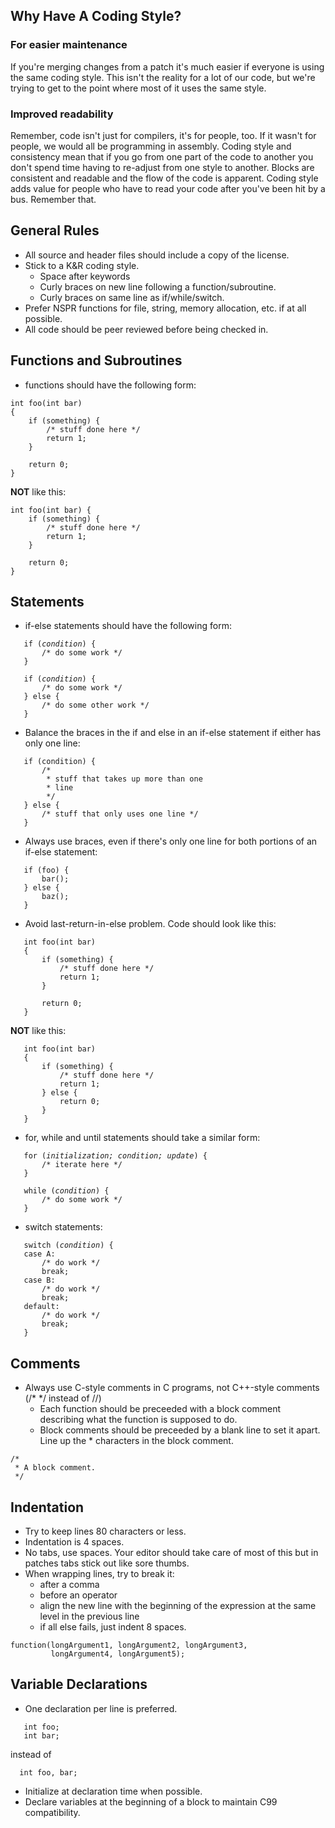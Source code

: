 == Why Have A Coding Style? ==

===For easier maintenance===

If you're merging changes from a patch it's much easier if everyone is using the same coding style.  This isn't the reality for a lot of our code, but we're trying to get to the point where most of it uses the same style.

===Improved readability===

Remember, code isn't just for compilers, it's for people, too.  If it wasn't for people, we would all be programming in assembly.  Coding style and consistency mean that if you go from one part of the code to another you don't spend time having to re-adjust from one style to another.  Blocks are consistent and readable and the flow of the code is apparent.  Coding style adds value for people who have to read your code after you've been hit by a bus.  Remember that.

== General Rules ==

* All source and header files should include a copy of the license.
* Stick to a K&R coding style.
** Space after keywords
** Curly braces on new line following a function/subroutine.
** Curly braces on same line as if/while/switch.
* Prefer NSPR functions for file, string, memory allocation, etc. if at all possible.
* All code should be peer reviewed before being checked in.

== Functions and Subroutines ==
* functions should have the following form:

 int foo(int bar)
 {
     if (something) {
         /* stuff done here */
         return 1;            
     }
    
     return 0;
 }

'''NOT''' like this:

 int foo(int bar) {
     if (something) {
         /* stuff done here */
         return 1;            
     }
    
     return 0;
 }

== Statements ==

* if-else statements should have the following form:

    if (''condition'') {
        /* do some work */
    }

    if (''condition'') {
        /* do some work */
    } else {
        /* do some other work */
    }

* Balance the braces in the if and else in an if-else statement if either has only one line:

    if (condition) {
        /*
         * stuff that takes up more than one
         * line
         */
    } else {
        /* stuff that only uses one line */
    }

* Always use braces, even if there's only one line for both portions of an if-else statement:

    if (foo) {
        bar();
    } else {
        baz();
    }

* Avoid last-return-in-else problem.  Code should look like this:

    int foo(int bar)
    {
        if (something) {
            /* stuff done here */
            return 1;            
        }
    
        return 0;
    }

'''NOT''' like this:

    int foo(int bar)
    {
        if (something) {
            /* stuff done here */
            return 1;            
        } else {
            return 0;
        }
    }

* for, while and until statements should take a similar form:

    for (''initialization; condition; update'') {
        /* iterate here */
    }

    while (''condition'') {
        /* do some work */
    }

* switch statements:

    switch (''condition'') {
    case A:
        /* do work */
        break;
    case B:
        /* do work */
        break;
    default:
        /* do work */
        break;
    }

== Comments ==

* Always use C-style comments in C programs, not C++-style comments (/* */ instead of //)
** Each function should be preceeded with a block comment describing what the function is supposed to do.
** Block comments should be preceeded by a blank line to set it apart. Line up the * characters in the block comment.
 /*
  * A block comment.
  */

== Indentation ==

* Try to keep lines 80 characters or less.
* Indentation is 4 spaces. 
* No tabs, use spaces.  Your editor should take care of most of this but in patches tabs stick out like sore thumbs.
* When wrapping lines, try to break it:
** after a comma
** before an operator
** align the new line with the beginning of the expression at the same level in the previous line
** if all else fails, just indent 8 spaces.

 function(longArgument1, longArgument2, longArgument3, 
          longArgument4, longArgument5);

== Variable Declarations ==

* One declaration per line is preferred.
    int foo;
    int bar;

instead of

   int foo, bar;

* Initialize at declaration time when possible.
* Declare variables at the beginning of a block to maintain C99 compatibility.